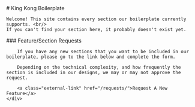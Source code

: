 
<Meta title="Home" />

<div className="sb-container">
  <div className='sb-section-title'>
    # King Kong Boilerplate

    Welcome! This site contains every section our boilerplate currently supports. <br/>
    If you can't find your section here, it probably doesn't exist yet.
  </div>

  <div className="sb-section">
    <div className="sb-section-item">
        ### Feature/Section Requests

        If you have any new sections that you want to be included in our boilerplate, please go to the link below and complete the form.

        Depending on the technical complexity, and how frequently the section is included in our designs, we may or may not approve the request.

        <a class="external-link" href="/requests/">Request A New Feature</a>
    </div>
  </div>
</div>


<style>{
`
.external-link{
	display:table;
	padding: 10px 25px;
	line-height:1;
	background:#000;
	color:#FFF;
	font-size: 14px;
	font-weight: 700;
	border: 1px solid #000;
}
`}
</style>